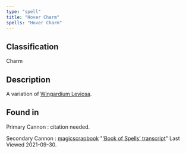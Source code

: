 ```yaml
---
type: "spell"
title: "Hover Charm"
spells: "Hover Charm"
---
```


## Classification

Charm

## Description

A variation of [Wingardium Leviosa][].

[Wingardium Leviosa]: <../wingardium_leviosa>
## Found in

Primary Cannon
:   citation needed.

Secondary Cannon
:   [magicscrapbook](https://magicscrapbook.tumblr.com/)
    "[‘Book of Spells’ transcript](https://magicscrapbook.tumblr.com/post/162085200042/book-of-spells-transcript)"
    Last Viewed 2021-09-30.
